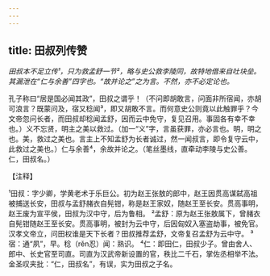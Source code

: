 ```yaml
---
---
---
```

title: 田叔列传赞
---



*田叔本不足立传¹，只为救孟舒一节²，略与史公救李陵同，故特地借来自吐块垒。其漏泄在“仁与余善”四字也。“故并论之”之为言。不然，亦不必定论也。*

孔子称曰“居是国必闻其政”，田叔之谓乎！（不问即胡敢言，问面非所宿闻，亦胡可浪言？既蒙问及，宿又稔闻³，即又胡敢不言。而何意史公则竟以此触罪乎？今文帝忽问长者，而田叔却稔闻孟舒，因而云中免守，复见召用。事固各有幸不幸也。）义不忘贤，明主之美以救过。（加一“义”字，言虽获罪，亦必言也。明，明之也。美，救过之美也。言主上不知孟舒为长者诚过，然一闻叔言，即令复守云中，此救过之美也。）仁与余善⁴，余故并论之。（笔丝墨线，直牵动李陵与史公善。仁，田叔名。）

【注释】

¹田叔：字少卿，学黄老术于乐巨公。初为赵王张敖的郎中，赵王因贯高谋弑高祖被捕送长安，田叔与孟舒赭衣自髡钳，称是赵王家奴，随赵王至长安。贯高事明，赵王废为宣平侯，田叔为汉中守，后为鲁相。
²孟舒：原为赵王张敖属下，曾赭衣自髡钳随赵王至长安。贯高事明，被封为云中守，后因匈奴入塞盗劫事，被免官。汉孝文帝立，问田权谁是天下长者？田叔推荐孟舒，文帝复召孟舒为云中守。
³宿：通“夙”，早。稔（rěn忍）闻：熟识。
⁴仁：即田仁，田叔少子。曾由舍人、郎中、长史官至司直。司直为汉武帝新设置的官，秩比二千石，掌佐丞相举不法。金圣叹夹批：“仁，田叔名”，有误，实为田叔之子名。